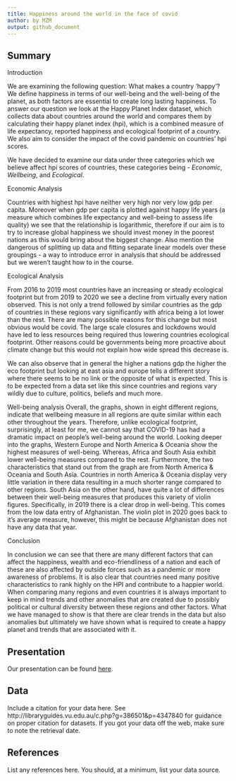 ```yaml
---
title: Happiness around the world in the face of covid
author: by MZM
output: github_document
---
```


## Summary

Introduction

We are examining the following question: What makes a country 'happy'?
We define happiness in terms of our well-being and the well-being of the planet, as both factors are essential to create long lasting happiness.
To answer our question we look at the Happy Planet Index dataset, which collects data about countries around the world and compares them by calculating their happy planet index (hpi), which is a combined measure of life expectancy, reported happiness and ecological footprint of a country. 
We also aim to consider the impact of the covid pandemic on countries' hpi scores.

We have decided to examine our data under three categories which we believe affect hpi scores of countries, these categories being - *Economic*, *Wellbeing*, and *Ecological*.

Economic Analysis

Countries with highest hpi have neither very high nor very low gdp per capita.
Moreover when gdp per capita is plotted against happy life years (a measure which combines life expectancy and well-being to assess life quality) we see that the relationship is logarithmic, therefore if our aim is to try to increase global happiness we should invest money in the poorest nations as this would bring about the biggest change. Also mention the dangerous of splitting up data and fitting separate linear models over these groupings - a way to introduce error in analysis that should be addressed but we weren't taught how to in the course.

Ecological Analysis

From 2016 to 2019 most countries have an increasing or steady ecological footprint but from
2019 to 2020 we see a decline from virtually every nation observed. 
This is not only a trend followed by similar countries as the gdp of countries in
these regions vary significantly with africa being a lot lower than the rest. There are 
many possible reasons for this change but most obvious would be covid.
The large scale closures and lockdowns would have led to less resources being required
thus lowering countries ecological footprint. Other reasons could be governments being
more proactive about climate change but this would not explain how wide spread this
decrease is.

We can also observe that in general the higher a nations gdp the higher the eco footprint but
looking at east asia and europe tells a different story where there seems to be no link or
the opposite of what is expected. This is to be expected from a data set like this since 
countries and regions vary wildly due to culture, politics, beliefs and much more.

Well-being analysis 
Overall, the graphs, shown in eight different regions, indicate that wellbeing measure in all regions are quite similar within each other throughout the years. Therefore, unlike ecological footprint, surprisingly, at least for me, we cannot say that COVID-19 has had a dramatic impact on people's well-being around the world. Looking deeper into the graphs, Western Europe and North America & Oceania show the highest measures of well-being. Whereas, Africa and South Asia exhibit lower well-being measures compared to the rest. Furthermore, the two characteristics that stand out from the graph are from North America & Oceania and South Asia. Countries in north America & Oceania display very little variation in there data resulting in a much shorter range compared to other regions. South Asia on the other hand, have quite a lot of differences between their well-being measures that produces this variety of violin figures. Specifically, in 2019 there is a clear drop in well-being. This comes from the low data entry of Afghanistan. The violin plot in 2020 goes back to it's average measure, however, this might be because Afghanistan does not have any data that year.

Conclusion

In conclusion we can see that there are many different factors that can affect the happiness,
wealth and eco-friendliness of a nation and each of these are also affected by outside forces
such as a pandemic or more awareness of problems. It is also clear that countries need many
positive characteristics to rank highly on the HPI and contribute to a happier world. When
comparing many regions and even countries it is always important to keep in mind trends and
other anomalies that are created due to possibly political or cultural diversity between
these regions and other factors. What we have managed to show is that there are clear trends
in the data but also anomalies but ultimately we have shown what is required to create a 
happy planet and trends that are associated with it.

## Presentation

Our presentation can be found [here](presentation/CopyOfXaringan_template/presentation.html).

## Data 

Include a citation for your data here. 
See http://libraryguides.vu.edu.au/c.php?g=386501&p=4347840 for guidance on proper citation for datasets. 
If you got your data off the web, make sure to note the retrieval date.

## References

List any references here. You should, at a minimum, list your data source.


